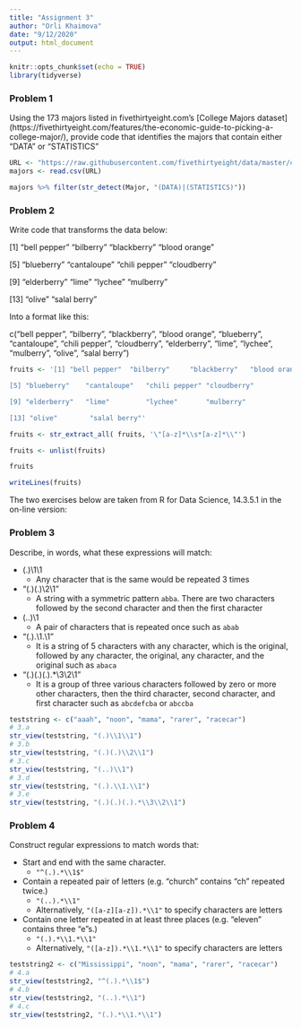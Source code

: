 ---
title: "Assignment 3"
author: "Orli Khaimova"
date: "9/12/2020"
output: html_document
---

```{r setup, include=FALSE}
knitr::opts_chunk$set(echo = TRUE)
library(tidyverse)
```

### Problem 1

Using the 173 majors listed in fivethirtyeight.com’s [College Majors dataset] (https://fivethirtyeight.com/features/the-economic-guide-to-picking-a-college-major/), provide code that identifies the majors that contain either "DATA" or "STATISTICS"

```{r}
URL <- "https://raw.githubusercontent.com/fivethirtyeight/data/master/college-majors/majors-list.csv"
majors <- read.csv(URL)

majors %>% filter(str_detect(Major, "(DATA)|(STATISTICS)"))
```


### Problem 2

Write code that transforms the data below:

[1] "bell pepper"  "bilberry"     "blackberry"   "blood orange"

[5] "blueberry"    "cantaloupe"   "chili pepper" "cloudberry"  

[9] "elderberry"   "lime"         "lychee"       "mulberry"    

[13] "olive"        "salal berry"

Into a format like this:

c("bell pepper", "bilberry", "blackberry", "blood orange", "blueberry", "cantaloupe", "chili pepper", "cloudberry", "elderberry", "lime", "lychee", "mulberry", "olive", "salal berry")

```{r}
fruits <- '[1] "bell pepper"  "bilberry"     "blackberry"   "blood orange"

[5] "blueberry"    "cantaloupe"   "chili pepper" "cloudberry"  

[9] "elderberry"   "lime"         "lychee"       "mulberry"    

[13] "olive"        "salal berry"'

fruits <- str_extract_all( fruits, '\"[a-z]*\\s*[a-z]*\\"')

fruits <- unlist(fruits)

fruits

writeLines(fruits)


```



The two exercises below are taken from R for Data Science, 14.3.5.1 in the on-line version:


### Problem 3

Describe, in words, what these expressions will match:

* (.)\1\1
  + Any character that is the same would be repeated 3 times
* "(.)(.)\\2\\1"
  + A string with a symmetric pattern `abba`. There are two characters followed by the second character and then the first character
* (..)\1
  + A pair of characters that is repeated once such as `abab`
* "(.).\\1.\\1"
  + It is a string of 5 characters with any character, which is the original, followed by any character, the original, any character, and the original such as `abaca`
* "(.)(.)(.).*\\3\\2\\1"
  + It is a group of three various characters followed by zero or more other characters, then the third character, second character, and first character such as `abcdefcba` or `abccba`
  
```{r}
teststring <- c("aaah", "noon", "mama", "rarer", "racecar")
# 3.a
str_view(teststring, "(.)\\1\\1")
# 3.b
str_view(teststring, "(.)(.)\\2\\1")
# 3.c
str_view(teststring, "(..)\\1")
# 3.d
str_view(teststring, "(.).\\1.\\1")
# 3.e
str_view(teststring, "(.)(.)(.).*\\3\\2\\1")

```
  

### Problem 4

Construct regular expressions to match words that:

* Start and end with the same character.
  + `"^(.).*\\1$"`
* Contain a repeated pair of letters (e.g. "church" contains "ch" repeated twice.)
  + `"(..).*\\1"`
  + Alternatively, `"([a-z][a-z]).*\\1"` to specify characters are letters
* Contain one letter repeated in at least three places (e.g. "eleven" contains three "e"s.)
  + `"(.).*\\1.*\\1"`
  + Alternatively, `"([a-z]).*\\1.*\\1"` to specify characters are letters
  
```{r}
teststring2 <- c("Mississippi", "noon", "mama", "rarer", "racecar")
# 4.a
str_view(teststring2, "^(.).*\\1$")
# 4.b
str_view(teststring2, "(..).*\\1")
# 4.c
str_view(teststring2, "(.).*\\1.*\\1")
```


  
  
